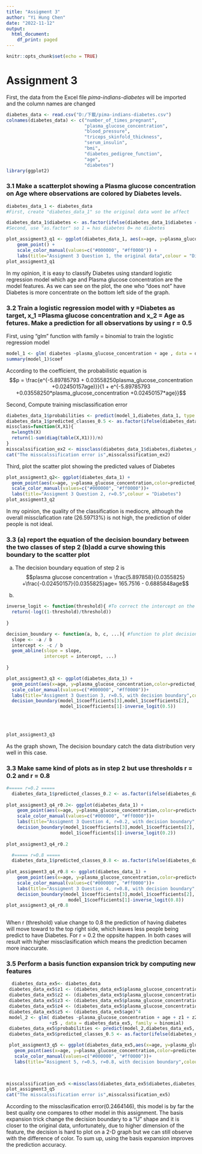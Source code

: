 ```yaml
---
title: "Assigment 3"
author: "Yi Hung Chen"
date: "2022-11-12"
output:
  html_document:
    df_print: paged
---
```


```r
knitr::opts_chunk$set(echo = TRUE)

```

\newpage
# Assignment 3
First, the data from the Excel file *pima-indians-diabetes* will be imported and the column names are changed
```r
diabetes_data <- read.csv("D:/下載/pima-indians-diabetes.csv")
colnames(diabetes_data) <- c("number_of_times_pregnant",
                             "plasma_glucose_concentration", 
                             "blood_pressure",
                             "triceps_skinfold_thickness",
                             "serum_insulin",
                             "bmi",
                             "diabetes_pedigree_function",
                             "age",
                             "diabetes")
library(ggplot2)
```
### 3.1 Make a scatterplot showing a Plasma glucose concentration on Age where observations are colored by Diabetes levels.

```r
diabetes_data_1 <- diabetes_data
#First, create "diabetes_data_1" so the original data wont be affect

diabetes_data_1$diabetes <- as.factor(ifelse(diabetes_data_1$diabetes == 1, "Yes", "No"))
#Second, use "as.factor" so 1 = has diabetes 0= no diabetes

plot_assigment3_q1 <- ggplot(diabetes_data_1, aes(x=age, y=plasma_glucose_concentration,color=diabetes)) +
    geom_point() + 
    scale_color_manual(values=c("#000000", "#ff0000")) +
    labs(title="Assigment 3 Question 1, the original data",colour = "Diabetes")
plot_assigment3_q1
```

In my opinion, it is easy to classify Diabetes using standard logistic regression model which age and Plasma glucose concentration are 
the model features. As we can see on the plot, the one who "does not" have Diabetes is more concentrate on the bottom left side of the graph.


### 3.2 Train a logistic regression model with y =Diabetes as target, x_1 =Plasma glucose concentration and x_2 = Age as fetures. Make a prediction for all observations by using r = 0.5

First, using "glm" function with family = binomial to train the logistic regression model

```r
model_1 <- glm( diabetes ~plasma_glucose_concentration + age , data = diabetes_data_1, family = binomial)
summary(model_1)$coef

```

According to the coefficient, the probabilistic equation is
  $$p = \frac{e^{-5.89785793 +  0.03558250plasma_glucose_concentration +0.02450157age)}}{1 + e^{-5.89785793 +0.03558250*plasma_glucose_concentration +0.02450157*age}}$$

Second, Compute training misclassification error
```r
diabetes_data_1$probabilities <- predict(model_1,diabetes_data_1, type = "response")#The type="response" option tells R to output probabilities of the form P(Y = 1|X), as opposed to other information such as the logit.
diabetes_data_1$predicted_classes_0.5 <- as.factor(ifelse(diabetes_data_1$probabilities > 0.5, "Yes", "No"))
missclass=function(X,X1){
  n=length(X)
  return(1-sum(diag(table(X,X1)))/n)
}
misscalssification_ex2 <- missclass(diabetes_data_1$diabetes,diabetes_data_1$predicted_classes_0.5)
cat("The misscalssification error is",misscalssification_ex2)
```
  
    
Third, plot the scatter plot showing the predicted values of Diabetes
```r
plot_assigment3_q2<- ggplot(diabetes_data_1) +
  geom_point(aes(x=age, y=plasma_glucose_concentration,color=predicted_classes_0.5)) +
  scale_color_manual(values=c("#000000", "#ff0000"))+ 
  labs(title="Assigment 3 Question 2, r=0.5",colour = "Diabetes")
plot_assigment3_q2
```

In my opinion, the quality of the classification is mediocre, although the overall missclafication rate (26.59713%) is not high, the prediction of older people is not ideal.

### 3.3  (a) report the equation of the decision boundary between the two classes of step 2 (b)add a curve showing this boundary to the scatter plot

(a)
The decision boundary equation of step 2 is 
 $$plasma glucose concentration = \frac{5.897858}{0.0355825} +\frac{-0.02450157}{0.0355825}age= 165.7516 - 0.6885848age$$
 
 (b)  
 
 
```r
inverse_logit <- function(threshold){ #To correct the intercept on the plot if the threshold is not 0.5
  return(-log((1-threshold)/threshold))
  
}

decision_boundary <- function(a, b, c, ...){ #function to plot decision boundary
  slope <- -a / b
  intercept <- -c / b
  geom_abline(slope = slope,
              intercept = intercept, ...)
  
}

plot_assigment3_q3 <- ggplot(diabetes_data_1) +
  geom_point(aes(x=age, y=plasma_glucose_concentration,color=predicted_classes_0.5)) +
  scale_color_manual(values=c("#000000", "#ff0000"))+
  labs(title="Assigment 3 Question 3, r=0.5, with decision boundary",colour = "Diabetes")+
  decision_boundary(model_1$coefficients[3],model_1$coefficients[2], 
                    model_1$coefficients[1]-inverse_logit(0.5))
  
   
  
  
plot_assigment3_q3
```

As the graph shown, The decision boundary catch the data distribution very well in this case.

### 3.3  Make same kind of plots as in step 2 but use thresholds r = 0.2 and r = 0.8
```r
#===== r=0.2 =====
  diabetes_data_1$predicted_classes_0.2 <- as.factor(ifelse(diabetes_data_1$probabilities > 0.2, "Yes", "No"))
 
plot_assigment3_q4_r0.2<- ggplot(diabetes_data_1) +
    geom_point(aes(x=age, y=plasma_glucose_concentration,color=predicted_classes_0.2)) +
    scale_color_manual(values=c("#000000", "#ff0000"))+
    labs(title="Assigment 3 Question 4, r=0.2, with decision boundary",colour = "Diabetes")+
    decision_boundary(model_1$coefficients[3],model_1$coefficients[2],
                    model_1$coefficients[1]-inverse_logit(0.2)) 
  
plot_assigment3_q4_r0.2
```

```r
  #===== r=0.8 =====
  diabetes_data_1$predicted_classes_0.8 <- as.factor(ifelse(diabetes_data_1$probabilities > 0.8, "Yes", "No"))
  
plot_assigment3_q4_r0.8 <- ggplot(diabetes_data_1) +
    geom_point(aes(x=age, y=plasma_glucose_concentration,color=predicted_classes_0.8)) +
    scale_color_manual(values=c("#000000", "#ff0000"))+
    labs(title="Assigment 3 Question 4, r=0.8, with decision boundary",colour = "Diabetes")+
    decision_boundary(model_1$coefficients[3],model_1$coefficients[2],
                       model_1$coefficients[1]-inverse_logit(0.8))
plot_assigment3_q4_r0.8
 
```

When r (threshold) value change to 0.8 the prediction of having diabetes will move toward to the top right side, which leaves less people being predict to have Diabetes. For r = 0.2 the oppsite happen. In both cases will result with higher missclasification which means the prediction becamen more inaccurate.



### 3.5 Perform a basis function expansion trick by computing new features
```r
  diabetes_data_ex5<- diabetes_data
 diabetes_data_ex5$z1 <- (diabetes_data_ex5$plasma_glucose_concentration)^4
 diabetes_data_ex5$z2 <- (diabetes_data_ex5$plasma_glucose_concentration)^3 * diabetes_data_ex5$age
 diabetes_data_ex5$z3 <- (diabetes_data_ex5$plasma_glucose_concentration)^2 * (diabetes_data_ex5$age)^2
 diabetes_data_ex5$z4 <- (diabetes_data_ex5$plasma_glucose_concentration)^1 * (diabetes_data_ex5$age)^3
 diabetes_data_ex5$z5 <- (diabetes_data_ex5$age)^4
 model_2 <- glm( diabetes ~plasma_glucose_concentration + age + z1 + z2 + z3 + z4
                +z5 , data = diabetes_data_ex5, family = binomial)
 diabetes_data_ex5$probabilities <- predict(model_2,diabetes_data_ex5, type = "response")#The type="response" option tells R to output probabilities of the form P(Y = 1|X), as opposed to other information such as the logit.
 diabetes_data_ex5$predicted_classes_0.5 <- as.factor(ifelse(diabetes_data_ex5$probabilities > 0.5 , "Yes", "No"))

 plot_assigment3_q5 <- ggplot(diabetes_data_ex5,aes(x=age, y=plasma_glucose_concentration)) +
   geom_point(aes(x=age, y=plasma_glucose_concentration,color=predicted_classes_0.5)) +
   scale_color_manual(values=c("#000000", "#ff0000"))+
   labs(title="Assigment 5, r=0.5, r=0.8, with decision boundary",colour = "Diabetes")


 
misscalssification_ex5 <-missclass(diabetes_data_ex5$diabetes,diabetes_data_ex5$predicted_classes_0.5)
plot_assigment3_q5
cat("The misscalssification error is",misscalssification_ex5)
```
  
According to the missclasification error(0.2464146), this model is by far the best quality one compares to other model in this assignment.  The basis expansion trick change the decision boundary to a "U" shape and it is closer to the original data, unfortunately, due to higher dimension of the feature, the decision is hard to plot on a 2-D graph but we can still observe with the difference of color. 
To sum up, using the basis expansion improves the prediction accuracy.